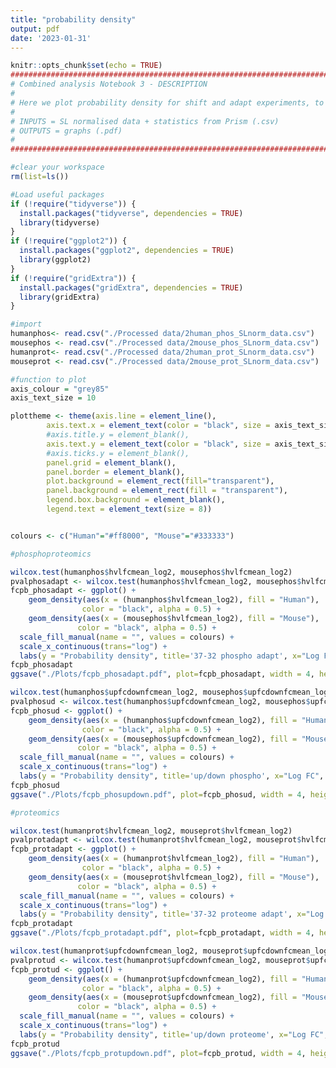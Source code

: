 ```yaml
---
title: "probability density"
output: pdf
date: '2023-01-31'
---
```


```r
knitr::opts_chunk$set(echo = TRUE)
#######################################################################################################################################
# Combined analysis Notebook 3 - DESCRIPTION
#
# Here we plot probability density for shift and adapt experiments, to compare overall phosphorylation mouse vs human
#
# INPUTS = SL normalised data + statistics from Prism (.csv)
# OUTPUTS = graphs (.pdf)
# 
####################################################################################################################################

```


```r
#clear your workspace
rm(list=ls())

#Load useful packages
if (!require("tidyverse")) {
  install.packages("tidyverse", dependencies = TRUE)
  library(tidyverse)
}
if (!require("ggplot2")) {
  install.packages("ggplot2", dependencies = TRUE)
  library(ggplot2)
}
if (!require("gridExtra")) {
  install.packages("gridExtra", dependencies = TRUE)
  library(gridExtra)
}

#import
humanphos<- read.csv("./Processed data/2human_phos_SLnorm_data.csv")
mousephos <- read.csv("./Processed data/2mouse_phos_SLnorm_data.csv")
humanprot<- read.csv("./Processed data/2human_prot_SLnorm_data.csv")
mouseprot <- read.csv("./Processed data/2mouse_prot_SLnorm_data.csv")

#function to plot
axis_colour = "grey85"
axis_text_size = 10

plottheme <- theme(axis.line = element_line(),
        axis.text.x = element_text(color = "black", size = axis_text_size, vjust = 0),
        #axis.title.y = element_blank(), 
        axis.text.y = element_text(color = "black", size = axis_text_size),
        #axis.ticks.y = element_blank(),
        panel.grid = element_blank(),
        panel.border = element_blank(),
        plot.background = element_rect(fill="transparent"),
        panel.background = element_rect(fill = "transparent"),
        legend.box.background = element_blank(),
        legend.text = element_text(size = 8))


colours <- c("Human"="#ff8000", "Mouse"="#333333")

```

```r

#phosphoproteomics

wilcox.test(humanphos$hvlfcmean_log2, mousephos$hvlfcmean_log2)
pvalphosadapt <- wilcox.test(humanphos$hvlfcmean_log2, mousephos$hvlfcmean_log2)$p.value
fcpb_phosadapt <- ggplot() + 
    geom_density(aes(x = (humanphos$hvlfcmean_log2), fill = "Human"),
                color = "black", alpha = 0.5) +
    geom_density(aes(x = (mousephos$hvlfcmean_log2), fill = "Mouse"),
               color = "black", alpha = 0.5) +
  scale_fill_manual(name = "", values = colours) +
  scale_x_continuous(trans="log") + 
  labs(y = "Probability density", title='37-32 phospho adapt', x="Log FC", subtitle=paste("pval=", pvalphosadapt, "; Human", round(median(humanphos$hvlfcmean_log2), 4), "; Mouse", round(median(mousephos$hvlfcmean_log2), 6))) + plottheme + xlim(-1.5, 1.5)
fcpb_phosadapt
ggsave("./Plots/fcpb_phosadapt.pdf", plot=fcpb_phosadapt, width = 4, height = 2, units = "in", dpi = 300,)

wilcox.test(humanphos$upfcdownfcmean_log2, mousephos$upfcdownfcmean_log2)
pvalphosud <- wilcox.test(humanphos$upfcdownfcmean_log2, mousephos$upfcdownfcmean_log2)$p.value
fcpb_phosud <- ggplot() + 
    geom_density(aes(x = (humanphos$upfcdownfcmean_log2), fill = "Human"),
                color = "black", alpha = 0.5) +
    geom_density(aes(x = (mousephos$upfcdownfcmean_log2), fill = "Mouse"),
               color = "black", alpha = 0.5) +
  scale_fill_manual(name = "", values = colours) +
  scale_x_continuous(trans="log") + 
  labs(y = "Probability density", title='up/down phospho', x="Log FC", subtitle=paste("pval=", pvalphosud, "; Human", round(median(humanphos$upfcdownfcmean_log2), 4), "; Mouse", round(median(mousephos$upfcdownfcmean_log2), 4))) + plottheme + xlim(-1.5, 1.5)
fcpb_phosud
ggsave("./Plots/fcpb_phosupdown.pdf", plot=fcpb_phosud, width = 4, height = 2, units = "in", dpi = 300,)

```



```r
#proteomics

wilcox.test(humanprot$hvlfcmean_log2, mouseprot$hvlfcmean_log2)
pvalprotadapt <- wilcox.test(humanprot$hvlfcmean_log2, mouseprot$hvlfcmean_log2)$p.value
fcpb_protadapt <- ggplot() + 
    geom_density(aes(x = (humanprot$hvlfcmean_log2), fill = "Human"),
                color = "black", alpha = 0.5) +
    geom_density(aes(x = (mouseprot$hvlfcmean_log2), fill = "Mouse"),
               color = "black", alpha = 0.5) +
  scale_fill_manual(name = "", values = colours) +
  scale_x_continuous(trans="log") + 
  labs(y = "Probability density", title='37-32 proteome adapt', x="Log FC", subtitle=paste("pval=", pvalprotadapt, "; Human", round(median(humanprot$hvlfcmean_log2), 4), "; Mouse", round(median(mouseprot$hvlfcmean_log2), 6))) + plottheme + xlim(-1.5, 1.5)
fcpb_protadapt
ggsave("./Plots/fcpb_protadapt.pdf", plot=fcpb_protadapt, width = 4, height = 2, units = "in", dpi = 300,)

wilcox.test(humanprot$upfcdownfcmean_log2, mouseprot$upfcdownfcmean_log2)
pvalprotud <- wilcox.test(humanprot$upfcdownfcmean_log2, mouseprot$upfcdownfcmean_log2)$p.value
fcpb_protud <- ggplot() + 
    geom_density(aes(x = (humanprot$upfcdownfcmean_log2), fill = "Human"),
                color = "black", alpha = 0.5) +
    geom_density(aes(x = (mouseprot$upfcdownfcmean_log2), fill = "Mouse"),
               color = "black", alpha = 0.5) +
  scale_fill_manual(name = "", values = colours) +
  scale_x_continuous(trans="log") + 
  labs(y = "Probability density", title='up/down proteome', x="Log FC", subtitle=paste("pval=", pvalprotud, "; Human", round(median(humanprot$upfcdownfcmean_log2), 4), "; Mouse", round(median(mouseprot$upfcdownfcmean_log2), 4))) + plottheme + xlim(-1.5, 1.5)
fcpb_protud
ggsave("./Plots/fcpb_protupdown.pdf", plot=fcpb_protud, width = 4, height = 2, units = "in", dpi = 300,)

```


